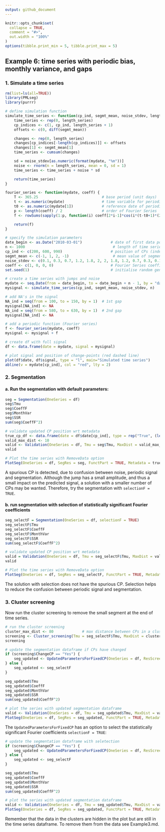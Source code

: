 ```yaml
---
output: github_document
---
```


<!-- Example6.md is generated from Example6.Rmd. Please edit that file -->

```r
knitr::opts_chunk$set(
  collapse = TRUE,
  comment = "#>",
  out.width = "100%"
)
options(tibble.print_min = 5, tibble.print_max = 5)
```

## Example 6: time series with periodic bias, monthly variance, and gaps

### 1. Simulate a time series 

```r
rm(list=ls(all=TRUE))
library(PMLseg)
library(purrr)

# define simulation function
simulate_time_series <- function(cp_ind, segmt_mean, noise_stdev, length_series) {
    time_series <- rep(0, length_series)
    cp_indices <- c(1, cp_ind, length_series + 1)
    offsets <- c(0, diff(segmt_mean))

    changes <- rep(0, length_series)
    changes[cp_indices[-length(cp_indices)]] <- offsets
    changes[1] <- segmt_mean[1]
    time_series <- cumsum(changes)

    sd = noise_stdev[as.numeric(format(mydate, "%m"))]
    noise <- rnorm(n = length_series, mean = 0, sd = 1)
    time_series <- time_series + noise * sd

    return(time_series)
}

fourier_series <- function(mydate, coeff) {
    T <- 365.25                             # base period (unit days)
    t <- as.numeric(mydate)                 # time variable for periodic function
    t0 <- as.numeric(mydate[1])             # reference date of periodic function is first date of time series
    p <- length(coeff) / 2                  # order of Fourier Series
    f <- rowSums(sapply(1:p, function(i) coeff[2*i-1]*cos(i*(t-t0+1)*(2*pi)/T) + coeff[2*i]*sin(i*(t-t0+1)*(2*pi)/T)))

    return(f)
}

# specify the simulation parameters
date_begin <- as.Date("2010-03-01")             # date of first data point
n <- 1000                                        # length of time series
cp_ind <- c(200, 600, 990)                      # position of CPs (index in time series)
segmt_mean <- c(-1, 1, 2, -1)                    # mean value of segments
noise_stdev <- c(0.1, 0.3, 0.7, 1.2, 1.8, 2, 2, 1.8, 1.2, 0.7, 0.3, 0.1) # 12 values, one per month (Jan to Dec)
coeff <- c(1, 0, 0, 0)                          # Fourier Series coefficients (cos1, sin1, cos2, sin2...) up to order 4
set.seed(1)                                     # initialise random generator

# create a time series with jumps and noise
mydate <- seq.Date(from = date_begin, to = date_begin + n - 1, by = "day")
mysignal <- simulate_time_series(cp_ind, segmt_mean, noise_stdev, n)

# add NA's in the signal
NA_ind = seq(from = 100, to = 150, by = 1)  # 1st gap
mysignal[NA_ind] <- NA
NA_ind = seq(from = 580, to = 630, by = 1)  # 2nd gap 
mysignal[NA_ind] <- NA

# add a periodic function (Fourier series)
f <- fourier_series(mydate, coeff)
mysignal <- mysignal + f

# create df with full signal
df <- data.frame(date = mydate, signal = mysignal)

# plot signal and position of change-points (red dashed line)
plot(df$date, df$signal, type = "l", main="Simulated time series")
abline(v = mydate[cp_ind], col = "red", lty = 2)
```

### 2. Segmentation

#### a. Run the segmentation with default parameters:

```r
seg = Segmentation(OneSeries = df)
seg$Tmu
seg$CoeffF
seg$MonthVar
seg$SSR
sum(seg$CoeffF^2)

# validate updated CP position wrt metadata
true_cp_df <- data.frame(date = df$date[cp_ind], type = rep("True", (length(cp_ind))))
valid_max_dist <- 10
valid <- Validation(OneSeries = df, Tmu = seg$Tmu, MaxDist = valid_max_dist, Metadata = true_cp_df)
valid

# Plot the time series with RemoveData option
PlotSeg(OneSeries = df, SegRes = seg, FunctPart = TRUE, Metadata = true_cp_df, Validated_CP_Meta = valid)
```

A spurious CP is detected, due to confusion between noise, periodic signal and segmentation. 
Although the jump has a small amplitude, and thus a small impact on the predicted signal, a solution with a smaller number of CPs may be wanted.
Therefore, try the segmentation with ```selectionF = TRUE```.

#### b. run segmentation with selection of statistically significant Fourier coefficients

```r
seg_selectF = Segmentation(OneSeries = df, selectionF = TRUE)
seg_selectF$Tmu
seg_selectF$CoeffF
seg_selectF$MonthVar
seg_selectF$SSR
sum(seg_selectF$CoeffF^2)

# validate updated CP position wrt metadata
valid = Validation(OneSeries = df, Tmu = seg_selectF$Tmu, MaxDist = valid_max_dist, Metadata = true_cp_df)
valid

# Plot the time series with RemoveData option
PlotSeg(OneSeries = df, SegRes = seg_selectF, FunctPart = TRUE, Metadata = true_cp_df, Validated_CP_Meta = valid)
```

The solution with selection does not have the spurious CP. Selection helps to reduce the confusion between periodic signal and segmentation.

### 3. Cluster screening 

Now run the cluster screening to remove the small segment at the end of time series.

```r
# run the cluster screening
cluster_max_dist <- 80             # max distance between CPs in a cluster
screening <- Cluster_screening(Tmu = seg_selectF$Tmu, MaxDist = cluster_max_dist)
screening

# update the segmentation dataframe if CPs have changed
if (screening$ChangeCP == "Yes") {
    seg_updated <- UpdatedParametersForFixedCP(OneSeries = df, ResScreening = screening, FunctPart=TRUE)
} else {
    seg_updated <- seg_selectF
}

seg_updated$Tmu
seg_updated$CoeffF
seg_updated$MonthVar
seg_updated$SSR
sum(seg_updated$CoeffF^2)

# plot the series with updated segmentation dataframe
valid <- Validation(OneSeries = df, Tmu = seg_updated$Tmu, MaxDist = valid_max_dist, Metadata = true_cp_df)
PlotSeg(OneSeries = df, SegRes = seg_updated, FunctPart = TRUE, Metadata = true_cp_df, Validated_CP_Meta = valid, RemoveData = screening$RemoveData)
```

The ```UpdatedParametersForFixedCP``` has an option to select the statistically significant Fourier coefficients ```selectionF = TRUE```:

```r
# update the segmentation dataframe with seletection
if (screening$ChangeCP == "Yes") {
    seg_updated <- UpdatedParametersForFixedCP(OneSeries = df, ResScreening = screening, FunctPart=TRUE, selectionF = TRUE)
} else {
    seg_updated <- seg_selectF
}

seg_updated$Tmu
seg_updated$CoeffF
seg_updated$MonthVar
seg_updated$SSR
sum(seg_updated$CoeffF^2)

# plot the series with updated segmentation dataframe
valid <- Validation(OneSeries = df, Tmu = seg_updated$Tmu, MaxDist = valid_max_dist, Metadata = true_cp_df)
PlotSeg(OneSeries = df, SegRes = seg_updated, FunctPart = TRUE, Metadata = true_cp_df, Validated_CP_Meta = valid, RemoveData = screening$RemoveData)
```

Remember that the data in the clusters are hidden in the plot but are still in the time series dataframe. To remove them from the data see Example3.md.


